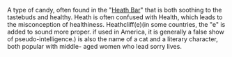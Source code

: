 A type of candy, often found in the "[[Heath Bar]]" that is both soothing to the tastebuds and healthy. Heath is often confused with Health, which leads to the misconception of healthiness. Heathcliff(e)(in some countries, the "e" is added to sound more proper. if used in America, it is generally a false show of pseudo-intelligence.) is also the name of a cat and a literary character, both popular with middle- aged women who lead sorry lives.
